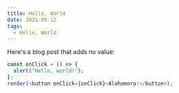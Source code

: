 ```yaml
---
title: Hello, World
date: 2021-05-12
tags:
  - Hello, World
---
```


Here's a blog post that adds no value:

```js react-live
const onClick = () => {
  alert("Hello, world!");
};
render(<button onClick={onClick}>Alohomora!</button>);
```
